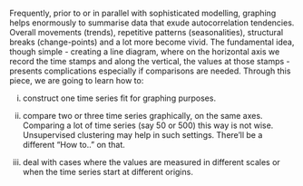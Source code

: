 
Frequently, prior to or in parallel with sophisticated modelling, graphing helps enormously to summarise data that exude autocorrelation tendencies. Overall movements (trends), repetitive patterns (seasonalities), structural breaks (change-points) and a lot more become vivid. The fundamental idea, though simple - creating a line diagram, where on the horizontal axis we record the time stamps and along the vertical, the values at those stamps - presents complications especially if comparisons are needed. Through this piece, we are going to learn how to:

i) construct one time series fit for graphing purposes.

ii) compare two or three time series graphically, on the same axes. Comparing a lot of time series (say 50 or 500) this way is not wise. Unsupervised clustering may help in such settings. There'll be a different "How to.." on that.

iii) deal with cases where the values are measured in different scales or when the time series start at different origins.
